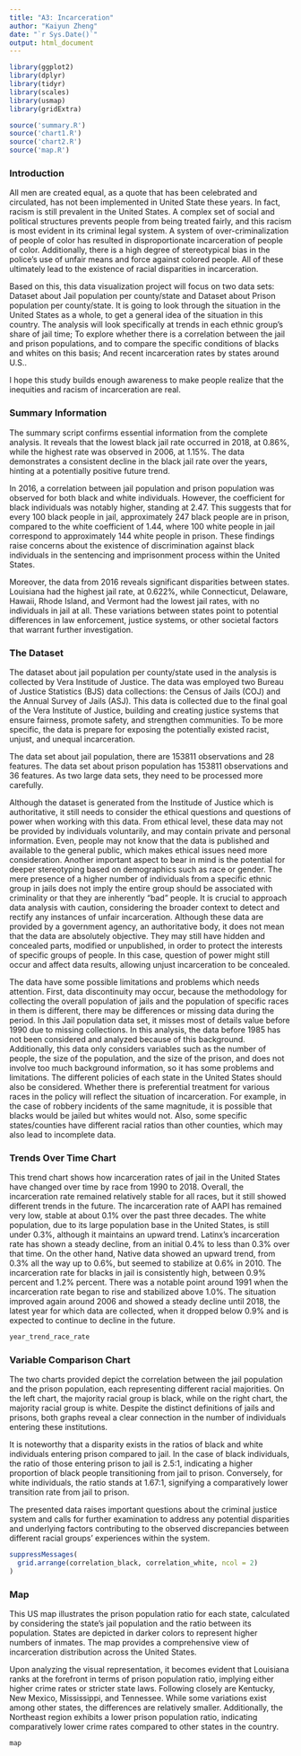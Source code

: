 ```yaml
---
title: "A3: Incarceration"
author: "Kaiyun Zheng"
date: "`r Sys.Date()`"
output: html_document
---
```


```r
library(ggplot2)
library(dplyr)
library(tidyr)
library(scales)
library(usmap)
library(gridExtra)

source('summary.R')
source('chart1.R')
source('chart2.R')
source('map.R')
```

### Introduction

All men are created equal, as a quote that has been celebrated and circulated, has not been implemented in United State these years. In fact, racism is still prevalent in the United States. A complex set of social and political structures prevents people from being treated fairly, and this racism is most evident in its criminal legal system. A system of over-criminalization of people of color has resulted in disproportionate incarceration of people of color. Additionally, there is a high degree of stereotypical bias in the police's use of unfair means and force against colored people. All of these ultimately lead to the existence of racial disparities in incarceration.

Based on this, this data visualization project will focus on two data sets: Dataset about Jail population per county/state and Dataset about Prison population per county/state. It is going to look through the situation in the United States as a whole, to get a general idea of the situation in this country. The analysis will look specifically at trends in each ethnic group's share of jail time; To explore whether there is a correlation between the jail and prison populations, and to compare the specific conditions of blacks and whites on this basis; And recent incarceration rates by states around U.S..

I hope this study builds enough awareness to make people realize that the inequities and racism of incarceration are real.

### Summary Information

The summary script confirms essential information from the complete analysis. It reveals that the lowest black jail rate occurred in 2018, at 0.86%, while the highest rate was observed in 2006, at 1.15%. The data demonstrates a consistent decline in the black jail rate over the years, hinting at a potentially positive future trend.

In 2016, a correlation between jail population and prison population was observed for both black and white individuals. However, the coefficient for black individuals was notably higher, standing at 2.47. This suggests that for every 100 black people in jail, approximately 247 black people are in prison, compared to the white coefficient of 1.44, where 100 white people in jail correspond to approximately 144 white people in prison. These findings raise concerns about the existence of discrimination against black individuals in the sentencing and imprisonment process within the United States.

Moreover, the data from 2016 reveals significant disparities between states. Louisiana had the highest jail rate, at 0.622%, while Connecticut, Delaware, Hawaii, Rhode Island, and Vermont had the lowest jail rates, with no individuals in jail at all. These variations between states point to potential differences in law enforcement, justice systems, or other societal factors that warrant further investigation.

### The Dataset

The dataset about jail population per county/state used in the analysis is collected by Vera Institude of Justice. The data was employed two Bureau of Justice Statistics (BJS) data collections: the Census of Jails (COJ) and the Annual Survey of Jails (ASJ). This data is collected due to the final goal of the Vera Institute of Justice, building and creating justice systems that ensure fairness, promote safety, and strengthen communities. To be more specific, the data is prepare for exposing the potentially existed racist, unjust, and unequal incarceration.


The data set about jail population, there are 153811 observations and 28 features. The data set about prison population has 153811 observations and 36 features. As two large data sets, they need to be processed more carefully.


Although the dataset is generated from the Institude of Justice which is authoritative, it still needs to consider the ethical questions and questions of power when working with this data. From ethical level, these data may not be provided by individuals voluntarily, and may contain private and personal information. Even, people may not know that the data is published and available to the general public, which makes ethical issues need more consideration. Another important aspect to bear in mind is the potential for deeper stereotyping based on demographics such as race or gender. The mere presence of a higher number of individuals from a specific ethnic group in jails does not imply the entire group should be associated with criminality or that they are inherently "bad" people. It is crucial to approach data analysis with caution, considering the broader context to detect and rectify any instances of unfair incarceration. Although these data are provided by a government agency, an authoritative body, it does not mean that the data are absolutely objective. They may still have hidden and concealed parts, modified or unpublished, in order to protect the interests of specific groups of people. In this case, question of power might still occur and affect data results, allowing unjust incarceration to be concealed.


The data have some possible limitations and problems which needs attention. First, data discontinuity may occur, because the methodology for collecting the overall population of jails and the population of specific races in them is different, there may be differences or missing data during the period. In this Jail population data set, it misses most of details value before 1990 due to missing collections. In this analysis, the data before 1985 has not been considered and analyzed because of this background. Additionally, this data only considers variables such as the number of people, the size of the population, and the size of the prison, and does not involve too much background information, so it has some problems and limitations. The different policies of each state in the United States should also be considered. Whether there is preferential treatment for various races in the policy will reflect the situation of incarceration. For example, in the case of robbery incidents of the same magnitude, it is possible that blacks would be jailed but whites would not. Also, some specific states/counties have different racial ratios than other counties, which may also lead to incomplete data.

### Trends Over Time Chart

This trend chart shows how incarceration rates of jail in the United States have changed over time by race from 1990 to 2018. Overall, the incarceration rate remained relatively stable for all races, but it still showed different trends in the future. The incarceration rate of AAPI has remained very low, stable at about 0.1% over the past three decades. The white population, due to its large population base in the United States, is still under 0.3%, although it maintains an upward trend. Latinx's incarceration rate has shown a steady decline, from an initial 0.4% to less than 0.3% over that time. On the other hand, Native data showed an upward trend, from 0.3% all the way up to 0.6%, but seemed to stabilize at 0.6% in 2010. The incarceration rate for blacks in jail is consistently high, between 0.9% percent and 1.2% percent. There was a notable point around 1991 when the incarceration rate began to rise and stabilized above 1.0%. The situation improved again around 2006 and showed a steady decline until 2018, the latest year for which data are collected, when it dropped below 0.9% and is expected to continue to decline in the future.

```r
year_trend_race_rate
```

### Variable Comparison Chart
The two charts provided depict the correlation between the jail population and the prison population, each representing different racial majorities. On the left chart, the majority racial group is black, while on the right chart, the majority racial group is white. Despite the distinct definitions of jails and prisons, both graphs reveal a clear connection in the number of individuals entering these institutions.

It is noteworthy that a disparity exists in the ratios of black and white individuals entering prison compared to jail. In the case of black individuals, the ratio of those entering prison to jail is 2.5:1, indicating a higher proportion of black people transitioning from jail to prison. Conversely, for white individuals, the ratio stands at 1.67:1, signifying a comparatively lower transition rate from jail to prison.

The presented data raises important questions about the criminal justice system and calls for further examination to address any potential disparities and underlying factors contributing to the observed discrepancies between different racial groups' experiences within the system.

```r
suppressMessages(
  grid.arrange(correlation_black, correlation_white, ncol = 2)
)
```

### Map
This US map illustrates the prison population ratio for each state, calculated by considering the state's jail population and the ratio between its population. States are depicted in darker colors to represent higher numbers of inmates. The map provides a comprehensive view of incarceration distribution across the United States.

Upon analyzing the visual representation, it becomes evident that Louisiana ranks at the forefront in terms of prison population ratio, implying either higher crime rates or stricter state laws. Following closely are Kentucky, New Mexico, Mississippi, and Tennessee. While some variations exist among other states, the differences are relatively smaller. Additionally, the Northeast region exhibits a lower prison population ratio, indicating comparatively lower crime rates compared to other states in the country.

```r
map
```



